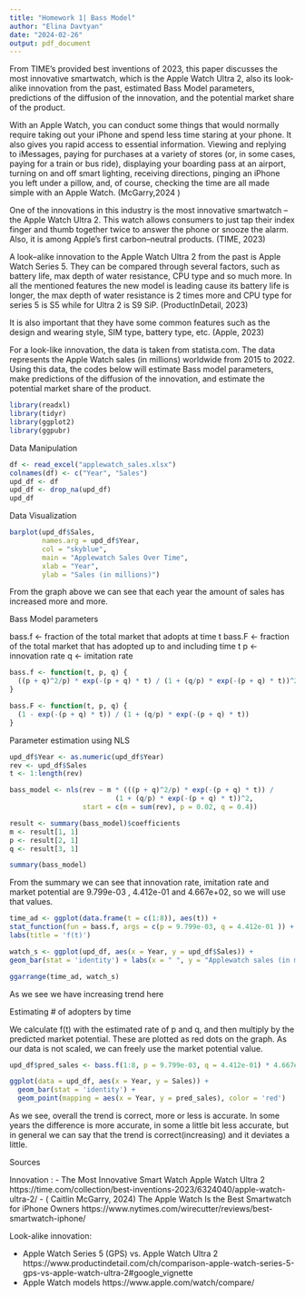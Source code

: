 ```yaml
---
title: "Homework 1| Bass Model"
author: "Elina Davtyan"
date: "2024-02-26"
output: pdf_document
---
```

From TIME’s provided best inventions of 2023, this paper discusses the most innovative smartwatch, which is the Apple Watch Ultra 2, also its look-alike innovation from the past, estimated Bass Model parameters, predictions of the diffusion of the innovation, and the potential market share of the product. 

With an Apple Watch, you can conduct some things that would normally require taking out your iPhone and spend less time staring at your phone. It also gives you rapid access to essential information. Viewing and replying to iMessages, paying for purchases at a variety of stores (or, in some cases, paying for a train or bus ride), displaying your boarding pass at an airport, turning on and off smart lighting, receiving directions, pinging an iPhone you left under a pillow, and, of course, checking the time are all made simple with an Apple Watch. (McGarry,2024 )

One of the innovations in this industry is the most innovative smartwatch – the Apple Watch Ultra 2. This watch allows consumers to just tap their index finger and thumb together twice to answer the phone or snooze the alarm. Also, it is among Apple’s first carbon–neutral products. (TIME, 2023) 

A look–alike innovation to the Apple Watch Ultra 2 from the past is Apple Watch Series 5. They can be compared through several factors, such as battery life, max depth of water resistance, CPU type and so much more. In all the mentioned features the new model is leading cause its battery life is longer, the max depth of water resistance is 2 times more and CPU type for series 5 is S5 while for Ultra 2 is S9 SiP.  (ProductInDetail, 2023)

It is also important that they have some common features such as the design and wearing style, SIM type, battery type, etc.  (Apple, 2023) 

For a look-like innovation, the data is taken from statista.com. The data represents the Apple Watch sales (in millions) worldwide from 2015 to 2022.
Using this data, the codes below will estimate Bass model parameters, make predictions of the diffusion of the innovation, and estimate the potential market share of the product. 

```r
library(readxl)
library(tidyr)
library(ggplot2)
library(ggpubr)
```

Data Manipulation 

```r

df <- read_excel("applewatch_sales.xlsx")
colnames(df) <- c("Year", "Sales")
upd_df <- df 
upd_df <- drop_na(upd_df)
upd_df

```
Data Visualization 
```r
barplot(upd_df$Sales, 
        names.arg = upd_df$Year,
        col = "skyblue",
        main = "Applewatch Sales Over Time",
        xlab = "Year",
        ylab = "Sales (in millions)")
```
From the graph above we can see that each year the amount of sales has increased more and more. 


Bass Model parameters

bass.f <- fraction of the total market that adopts at time t 
bass.F <- fraction of the total market that has adopted up to and including time t 
p <- innovation rate 
q <- imitation rate 
```r

bass.f <- function(t, p, q) {
  ((p + q)^2/p) * exp(-(p + q) * t) / (1 + (q/p) * exp(-(p + q) * t))^2
}

bass.F <- function(t, p, q) {
  (1 - exp(-(p + q) * t)) / (1 + (q/p) * exp(-(p + q) * t))
}

```

Parameter estimation using NLS

``` r

upd_df$Year <- as.numeric(upd_df$Year)
rev <- upd_df$Sales
t <- 1:length(rev)  

bass_model <- nls(rev ~ m * (((p + q)^2/p) * exp(-(p + q) * t)) /
                          (1 + (q/p) * exp(-(p + q) * t))^2,
                  start = c(m = sum(rev), p = 0.02, q = 0.4))

result <- summary(bass_model)$coefficients
m <- result[1, 1]
p <- result[2, 1]
q <- result[3, 1]

summary(bass_model)
```

From the summary we can see that innovation rate, imitation rate and market potential are 9.799e-03 , 4.412e-01 and 4.667e+02, so we will use that values. 

```r
time_ad <- ggplot(data.frame(t = c(1:8)), aes(t)) +
stat_function(fun = bass.f, args = c(p = 9.799e-03, q = 4.412e-01 )) +
labs(title = 'f(t)')

watch_s <- ggplot(upd_df, aes(x = Year, y = upd_df$Sales)) +
geom_bar(stat = 'identity') + labs(x = " ", y = "Applewatch sales (in millions)")

ggarrange(time_ad, watch_s)
```
As we see we have increasing trend here 

Estimating # of adopters by time

We calculate f(t) with the estimated rate of p and q, and then multiply by the predicted market potential. These are plotted as red dots on the graph. As our data is not scaled, we can freely use the market potential value. 

```r
upd_df$pred_sales <- bass.f(1:8, p = 9.799e-03, q = 4.412e-01) * 4.667e+02

ggplot(data = upd_df, aes(x = Year, y = Sales)) +
  geom_bar(stat = 'identity') +
  geom_point(mapping = aes(x = Year, y = pred_sales), color = 'red')
```
As we see, overall the trend is correct, more or less is accurate. In some years the difference is more accurate, in some a little bit less accurate, but in general we can say that the trend is correct(increasing) and it deviates a little. 

Sources 

Innovation :
 - The Most Innovative Smart Watch Apple Watch Ultra 2 https://time.com/collection/best-inventions-2023/6324040/apple-watch-ultra-2/
 - ( Caitlin McGarry, 2024) The Apple Watch Is the Best Smartwatch for iPhone Owners 
  https://www.nytimes.com/wirecutter/reviews/best-smartwatch-iphone/
 
Look-alike innovation: 
  
 - Apple Watch Series 5 (GPS) vs. Apple Watch Ultra 2 
 https://www.productindetail.com/ch/comparison-apple-watch-series-5-gps-vs-apple-watch-ultra-2#google_vignette
 - Apple Watch models 
 https://www.apple.com/watch/compare/
 
